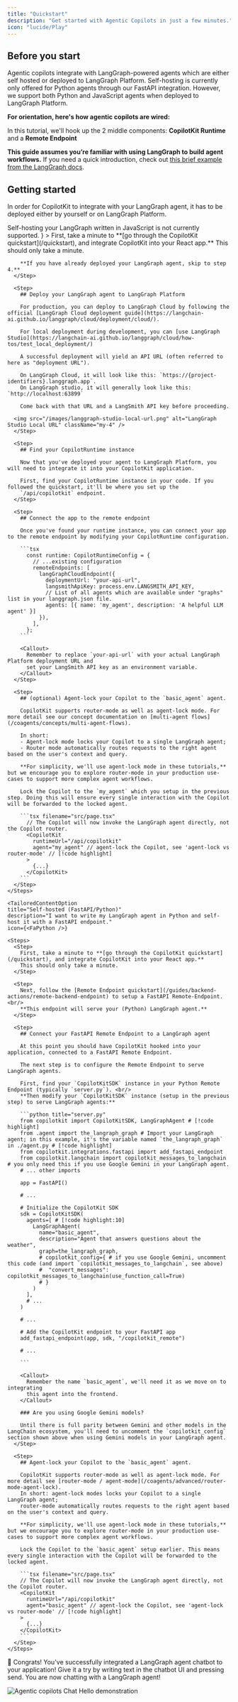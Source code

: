```yaml
---
title: "Quickstart"
description: "Get started with Agentic Copilots in just a few minutes."
icon: "lucide/Play"
---
```




## Before you start

Agentic copilots integrate with LangGraph-powered agents which are either self hosted or deployed to LangGraph Platform. Self-hosting
is currently only offered for Python agents through our FastAPI integration. However, we support both Python and JavaScript agents when
deployed to LangGraph Platform.

**For orientation, here's how agentic copilots are wired:**

<CoAgentsDiagram />

In this tutorial, we'll hook up the 2 middle components: **CopilotKit Runtime** and a **Remote Endpoint**

**This guide assumes you’re familiar with using LangGraph to build agent workflows.** If you need a quick introduction, 
check out [this brief example from the LangGraph docs](https://langchain-ai.github.io/langgraph/).

## Getting started

In order for CopilotKit to integrate with your LangGraph agent, it has to be deployed either by yourself or on LangGraph Platform.

<Callout type="info">
  Self-hosting your LangGraph written in JavaScript is not currently supported.
</Callout>

<TailoredContent>
  <TailoredContentOption
    title="LangGraph Platform (recommended)"
    description="I want to write my LangGraph agent in Python or JavaScript and deploy it through LangGraph Platform."
    icon={<FaCloud />}
  >
    <Steps>
      <Step>
        First, take a minute to **[go through the CopilotKit quickstart](/quickstart), and integrate CopilotKit into your React app.**
        This should only take a minute.

        **If you have already deployed your LangGraph agent, skip to step 4.**
      </Step>

      <Step>
        ## Deploy your LangGraph agent to LangGraph Platform

        For production, you can deploy to LangGraph Cloud by following the official [LangGraph Cloud deployment guide](https://langchain-ai.github.io/langgraph/cloud/deployment/cloud/).

        For local deployment during development, you can [use LangGraph Studio](https://langchain-ai.github.io/langgraph/cloud/how-tos/test_local_deployment/)

        A successful deployment will yield an API URL (often referred to here as "deployment URL"). 

        On LangGraph Cloud, it will look like this: `https://{project-identifiers}.langgraph.app`.
        On LangGraph studio, it will generally look like this: `http://localhost:63899`

        Come back with that URL and a LangSmith API key before proceeding.

      <img src="/images/langgraph-studio-local-url.png" alt="LangGraph Studio Local URL" className="my-4" />
      </Step>

      <Step>
        ## Find your CopilotRuntime instance

        Now that you've deployed your agent to LangGraph Platform, you will need to integrate it into your CopilotKit application.

        First, find your CopilotRuntime instance in your code. If you followed the quickstart, it'll be where you set up the
        `/api/copilotkit` endpoint.
      </Step>

      <Step>
        ## Connect the app to the remote endpoint

        Once you've found your runtime instance, you can connect your app to the remote endpoint by modifying your CopilotRuntime configuration.

        ```tsx
          const runtime: CopilotRuntimeConfig = {
            // ...existing configuration
            remoteEndpoints: [ 
              langGraphCloudEndpoint({
                deploymentUrl: "your-api-url",
                langsmithApiKey: process.env.LANGSMITH_API_KEY,
                // List of all agents which are available under "graphs" list in your langgraph.json file.
                agents: [{ name: 'my_agent', description: 'A helpful LLM agent' }]
              }),
            ],
          };
        ```

        <Callout>
          Remember to replace `your-api-url` with your actual LangGraph Platform deployment URL and
          set your LangSmith API key as an environment variable.
        </Callout>
      </Step>

      <Step>
        ## (optional) Agent-lock your Copilot to the `basic_agent` agent.

        CopilotKit supports router-mode as well as agent-lock mode. For more detail see our concept documentation on [multi-agent flows](/coagents/concepts/multi-agent-flows).

        In short:
        - Agent-lock mode locks your Copilot to a single LangGraph agent;
        - Router mode automatically routes requests to the right agent based on the user's context and query.

        **For simplicity, we'll use agent-lock mode in these tutorials,** but we encourage you to explore router-mode in your production use-cases to support more complex agent workflows.

        Lock the Copilot to the `my_agent` which you setup in the previous step. Doing this will ensure every single interaction with the Copilot will be forwarded to the locked agent.

        ```tsx filename="src/page.tsx"
          // The Copilot will now invoke the LangGraph agent directly, not the Copilot router.
          <CopilotKit
            runtimeUrl="/api/copilotkit"
            agent="my_agent" // agent-lock the Copilot, see 'agent-lock vs router-mode' // [!code highlight]
          >
            {...}
          </CopilotKit>
        ```
      </Step>
    </Steps>
  </TailoredContentOption>

    <TailoredContentOption 
    title="Self-hosted (FastAPI/Python)"
    description="I want to write my LangGraph agent in Python and self-host it with a FastAPI endpoint."
    icon={<FaPython />}
  >
    <Steps>
      <Step>
        First, take a minute to **[go through the CopilotKit quickstart](/quickstart), and integrate CopilotKit into your React app.**
        This should only take a minute.
      </Step>

      <Step>
        Next, follow the [Remote Endpoint quickstart](/guides/backend-actions/remote-backend-endpoint) to setup a FastAPI Remote-Endpoint.<br/>
        **This endpoint will serve your (Python) LangGraph agent.**
      </Step>

      <Step>
        ## Connect your FastAPI Remote Endpoint to a LangGraph agent

        At this point you should have CopilotKit hooked into your application, connected to a FastAPI Remote Endpoint.

        The next step is to configure the Remote Endpoint to serve LangGraph agents.

        First, find your `CopilotKitSDK` instance in your Python Remote Endpoint (typically `server.py`). <br/>
        **Then modify your `CopilotKitSDK` instance (setup in the previous step) to serve LangGraph agents:**

        ```python title="server.py"
        from copilotkit import CopilotKitSDK, LangGraphAgent # [!code highlight]
        from .agent import the_langraph_graph # Import your LangGraph agent; in this example, it's the variable named `the_langraph_graph` in ./agent.py # [!code highlight]
        from copilotkit.integrations.fastapi import add_fastapi_endpoint
        from copilotkit.langchain import copilotkit_messages_to_langchain # you only need this if you use Google Gemini in your LangGraph agent.
        # ... other imports

        app = FastAPI()

        # ...

        # Initialize the CopilotKit SDK
        sdk = CopilotKitSDK(
          agents=[ # [!code highlight:10]
            LangGraphAgent(
              name="basic_agent",
              description="Agent that answers questions about the weather",
              graph=the_langraph_graph,
              # copilotkit_config={ # if you use Google Gemini, uncomment  this code (and import `copilotkit_messages_to_langchain`, see above)
              #  "convert_messages": copilotkit_messages_to_langchain(use_function_call=True)
              # }
            )
          ],
          # ...
        )

        # ...

        # Add the CopilotKit endpoint to your FastAPI app
        add_fastapi_endpoint(app, sdk, "/copilotkit_remote")

        # ...

        ```

        <Callout>
          Remember the name `basic_agent`, we'll need it as we move on to integrating
          this agent into the frontend.
        </Callout>

        ### Are you using Google Gemini models?

        Until there is full parity between Gemini and other models in the LangChain ecosystem, you'll need to uncomment the `copilotkit_config` section shown above when using Gemini models in your LangGraph agent.
      </Step>

      <Step>
        ## Agent-lock your Copilot to the `basic_agent` agent.

        CopilotKit supports router-mode as well as agent-lock mode. For more detail see [router-mode / agent-mode](/coagents/advanced/router-mode-agent-lock).
        In short: agent-lock modes locks your Copilot to a single LangGraph agent;
        router-mode automatically routes requests to the right agent based on the user's context and query.

        **For simplicity, we'll use agent-lock mode in these tutorials,** but we encourage you to explore router-mode in your production use-cases to support more complex agent workflows.

        Lock the Copilot to the `basic_agent` setup earlier. This means every single interaction with the Copilot will be forwarded to the locked agent.

        ```tsx filename="src/page.tsx"
        // The Copilot will now invoke the LangGraph agent directly, not the Copilot router.
        <CopilotKit
          runtimeUrl="/api/copilotkit"
          agent="basic_agent" // agent-lock the Copilot, see 'agent-lock vs router-mode' // [!code highlight]
        >
          {...}
        </CopilotKit>
        ```
      </Step>
    </Steps>
  </TailoredContentOption>
</TailoredContent>

🎉 Congrats! You've successfully integrated a LangGraph agent chatbot to your application!
Give it a try by writing text in the chatbot UI and pressing send.
You are now chatting with a LangGraph agent!

<Frame className="my-6">
  <img
    src="/images/coagents/CoAgents-ChatHello.gif"
    alt="Agentic copilots Chat Hello demonstration"
    className="w-2/3 mx-auto"
  />
</Frame>

<CoAgentsEnterpriseCTA />
